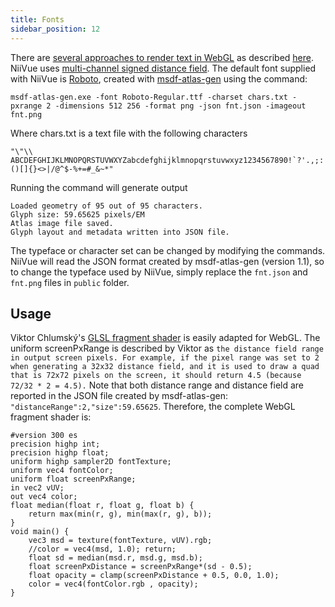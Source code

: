 ```yaml
---
title: Fonts
sidebar_position: 12
---
```




<NiivueBrowserWrapper>
  <FontDemo />
</NiivueBrowserWrapper>

There are [several approaches to render text in WebGL](https://stackoverflow.com/questions/25956272/better-quality-text-in-webgl) as described [here](https://css-tricks.com/techniques-for-rendering-text-with-webgl/). NiiVue uses
[multi-channel signed distance field](https://github.com/Chlumsky/msdfgen). The default font supplied with NiiVue is [Roboto](https://fonts.google.com/specimen/Roboto?preview.text_type=custom), created with [msdf-atlas-gen](https://github.com/Chlumsky/msdf-atlas-gen) using the command:

```
msdf-atlas-gen.exe -font Roboto-Regular.ttf -charset chars.txt -pxrange 2 -dimensions 512 256 -format png -json fnt.json -imageout fnt.png
```

Where chars.txt is a text file with the following characters

```
"\"\\ ABCDEFGHIJKLMNOPQRSTUVWXYZabcdefghijklmnopqrstuvwxyz1234567890!`?'.,;:()[]{}<>|/@^$-%+=#_&~*"
```

Running the command will generate output

```
Loaded geometry of 95 out of 95 characters.
Glyph size: 59.65625 pixels/EM
Atlas image file saved.
Glyph layout and metadata written into JSON file.
```

The typeface or character set can be changed by modifying the commands. NiiVue will read the JSON format created by msdf-atlas-gen (version 1.1), so to change the typeface used by NiiVue, simply replace the `fnt.json` and `fnt.png` files in `public` folder.

## Usage

Viktor Chlumský's [GLSL fragment shader](https://github.com/Chlumsky/msdfgen) is easily adapted for WebGL. The uniform screenPxRange is described by Viktor as `the distance field range in output screen pixels. For example, if the pixel range was set to 2 when generating a 32x32 distance field, and it is used to draw a quad that is 72x72 pixels on the screen, it should return 4.5 (because 72/32 * 2 = 4.5).` Note that both distance range and distance field are reported in the JSON file created by msdf-atlas-gen: `"distanceRange":2,"size":59.65625`. Therefore, the complete WebGL fragment shader is:

```
#version 300 es
precision highp int;
precision highp float;
uniform highp sampler2D fontTexture;
uniform vec4 fontColor;
uniform float screenPxRange;
in vec2 vUV;
out vec4 color;
float median(float r, float g, float b) {
    return max(min(r, g), min(max(r, g), b));
}
void main() {
	vec3 msd = texture(fontTexture, vUV).rgb;
	//color = vec4(msd, 1.0); return;
    float sd = median(msd.r, msd.g, msd.b);
    float screenPxDistance = screenPxRange*(sd - 0.5);
    float opacity = clamp(screenPxDistance + 0.5, 0.0, 1.0);
	color = vec4(fontColor.rgb , opacity);
}
```

